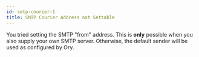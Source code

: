 ```yaml
---
id: smtp-courier-1
title: SMTP Courier Address not Settable
---
```


You tried setting the SMTP "from" address. This is **only** possible when you
also supply your own SMTP server. Otherwise, the default sender will be used as
configured by Ory.
